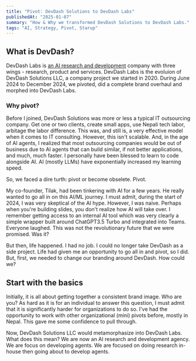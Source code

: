 ```yaml
---
title: "Pivot: DevDash Solutions to DevDash Labs"
publishedAt: "2025-01-07"
summary: "How & Why we transformed DevDash Solutions to DevDash Labs."
tags: "AI, Strategy, Pivot, Starup"
---
```


## What is DevDash?
DevDash Labs is [an AI research and development](https://devdashlabs.com/about) company with three wings - research, product and services. DevDash Labs is the evoluion of DevDash Solutions LLC, a company project we started in 2020. During June 2024 to December 2024, we pivoted, did a complete brand overhaul and morphed into DevDash Labs. 

### Why pivot?
Before I joined, DevDash Solutions was more or less a typical IT outsourcing company. Get one or two clients, create small apps, use Nepali tech labor, arbitage the labor difference. This was, and still is, a very effective model when it comes to IT consulting. However, this isn't scalable. And, in the age of AI agents, I realized that most outsourcing companies would be out of business due to AI agents that can build similar, if not better applications, and much, much faster. I personally have been blessed to learn to code alongside AI. AI (mostly LLMs) have exponentially increased my learning speed. 

So, we faced a dire turth: pivot or become obselete. Pivot.

My co-founder, Tilak, had been tinkering with AI for a few years. He really wanted to go all in on this AI/ML journey. I must admit, during the start of 2024, I was very skeptical of the AI hype. However, I was naive. Perhaps when you're building slides, you don't realize how AI will take over. I remember getting access to an internal AI tool which was very clearly a simple wrapper built around ChatGPT3.5 Turbo and integrated into Teams. Everyone laughed. This was not the revolutionary future that we were promised. Was it? 

But then, life happened. I had no job. I could no longer take DevDash as a side project. Life had given me an opportunity to go all in and pivot, so I did. But, first, we needed to change our branding around DevDash. How could we? 

## Start with the basics
Initially, it is all about getting together a consistent brand image. Who are you? As hard as it is for an individual to answer this question, I must admit that it is significantly harder for organizations to do so. I've had the opportunity to work with other organizational (mini) pivots before, mostly in Nepal. This gave me some confidence to pull through. 

Now, DevDash Solutions LLC would metamorphasize into DevDash Labs. What does this mean? We are now an AI research and development agency. We are focus on developing agents. We are focused on doing research in-house then going about to develop agents. 